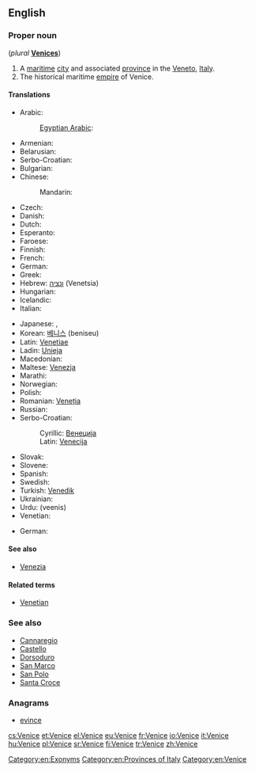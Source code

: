==English==
{{rfc-auto}}
{{wikipedia}}
{{rfp|lang=en}}
===Proper noun===
{{en-proper noun}} (''plural'' '''[[Venices]]''')

# A [[maritime]] [[city]] and associated [[province]] in the [[Veneto]], [[Italy]].
# The historical maritime [[empire]] of Venice.

====Translations====
{{trans-top|city and province}}
* Arabic: {{t-|ar|البندقية|f|tr=al-bunduqíyya}}
*: [[Egyptian Arabic]]: {{tø|arz|فينيسيا|f|tr=vinesya|sc=Arab}}
* Armenian: {{t-|hy|Վենետիկ|tr=Venetik}}
* Belarusian: {{t-|be|Венецыя|f|tr=Venécyja|xs=Belarusian}}
* Serbo-Croatian: {{t|sh|Venecija|f}}
* Bulgarian: {{t-|bg|Венеция|f|tr=Venécija}}
* Chinese:
*: Mandarin: {{t|cmn|威尼斯|tr=Wēinísī|sc=Hani}}
* Czech: {{t+|cs|Benátky|f|p}}
* Danish: {{t+|da|Venedig}}
* Dutch: {{t+|nl|Venetië}}
* Esperanto: {{t-|eo|Venecio|xs=Esperanto}}
* Faroese: {{t-|fo|Venesia|xs=Faroese}}
* Finnish: {{t+|fi|Venetsia}}
* French: {{t+|fr|Venise}}
* German: {{t+|de|Venedig|n}}
* Greek: {{t+|el|Βενετία|f|tr=Venetía}}
* Hebrew: [[ונציה]] (Venetsia)
* Hungarian: {{t+|hu|Velence}}
* Icelandic: {{t-|is|Feneyjar|f|p}}
* Italian: {{t+|it|Venezia|f}}
{{trans-mid}}
* Japanese: {{t-|ja|ヴェネツィア|tr=Venetsia, Benetsia}},  {{t-|ja|ヴェニス|tr=Venisu, Benisu}}
* Korean: [[베니스]] (beniseu)
* Latin: [[Venetiae]] {{f|p}}
* Ladin: [[Unieja]]
* Macedonian: {{t-|mk|Венеција|f|tr=Venécija}}
* Maltese: [[Venezja]]
* Marathi: {{t-|mr|व्हेनीस|m|n|tr=vhenīsa|sc=Deva}}
* Norwegian: {{t-|no|Venezia}}
* Polish: {{t+|pl|Wenecja|f}}
* Romanian: [[Veneția]]
* Russian: {{t-|ru|Венеция|f|tr=Venécija}}
* Serbo-Croatian:
*: Cyrillic: [[Венеција]] {{f}}
*: Latin: [[Venecija#Serbo-Croatian|Venecija]] {{f}}
* Slovak: {{t-|sk|Benátky|f|p}}
* Slovene: {{t+|sl|Benetke|f|p}}
* Spanish: {{t+|es|Venecia|f}}
* Swedish: {{t+|sv|Venedig}}
* Turkish: [[Venedik]]
* Ukrainian: {{t-|uk|Венецiя|f|tr=Venécija|xs=Ukrainian}}
* Urdu: {{ur-Arab|[[وینس]]}} (veenis) {{m}}
* Venetian: {{tø|vec|Venesia|f}}
{{trans-bottom}}

{{trans-top|empire}}
* German: {{t+|de|Venedig}}
{{trans-mid}}
{{trans-bottom}}

====See also====
* [[Venezia]]

====Related terms====
* [[Venetian]]

===See also===
* [[Cannaregio]]
* [[Castello]]
* [[Dorsoduro]]
* [[San Marco]]
* [[San Polo]]
* [[Santa Croce]]

===Anagrams===
* [[evince#English|evince]]

[[Category:en:Exonyms]]
[[Category:en:Provinces of Italy]]
[[Category:en:Venice]]

[[cs:Venice]]
[[et:Venice]]
[[el:Venice]]
[[eu:Venice]]
[[fr:Venice]]
[[io:Venice]]
[[it:Venice]]
[[hu:Venice]]
[[pl:Venice]]
[[sr:Venice]]
[[fi:Venice]]
[[tr:Venice]]
[[zh:Venice]]